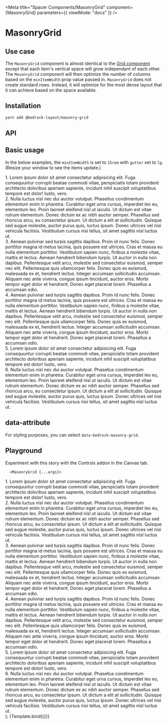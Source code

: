 

<Meta
  title="Spacer Components/MasonryGrid"
  component={MasonryGrid}
  parameters={{ viewMode: "docs" }}
/>

# MasonryGrid

## Use case

The `MasonryGrid` component is almost identical to the [Grid component](/?path=/docs/components-grid--api) except that each item's vertical space will grow independant of each other. The `MasonryGrid` component will then optimize the number of columns based on the `minItemWidth` prop value passed in. `MasonryGrid` does not create standard rows. Instead, it will optimize for the most dense layout that it can achieve based on the space available.

## Installation

```bash
yarn add @bedrock-layout/masonry-grid
```

## API

<Story name="API" argTypes={argTypes} />

<ArgsTable story="API" />

## Basic usage

In the below examples, the `minItemWidth` is set to `15rem` with `gutter` set to `lg`. (Resize your window to see the items update.)

<Canvas withSource="open">
  <Story name="Basic">
    <MasonryGrid gutter="size3" minItemWidth="15rem">
      <div>
        1. Lorem ipsum dolor sit amet consectetur adipisicing elit. Fuga
        consequuntur corrupti beatae commodi vitae, perspiciatis totam provident
        architecto doloribus aperiam sapiente, incidunt nihil suscipit
        voluptatibus tempore est dolor! Iusto, vero.
      </div>
      <div>
        2. Nulla luctus nisl nec dui auctor volutpat. Phasellus condimentum
        elementum enim in pharetra. Curabitur eget urna cursus, imperdiet leo
        eu, elementum leo. Proin laoreet eleifend nisl ut iaculis. Ut dictum est
        vitae rutrum elementum. Donec dictum ex ac nibh auctor semper. Phasellus
        sed rhoncus arcu, eu consectetur ipsum. Ut dictum a elit at
        sollicitudin. Quisque sed augue molestie, auctor purus quis, luctus
        ipsum. Donec ultrices vel nisi vehicula facilisis. Vestibulum cursus
        nisi tellus, sit amet sagittis nisl luctus ut.
      </div>
      <div>
        3. Aenean pulvinar sed turpis sagittis dapibus. Proin id nunc felis.
        Donec porttitor magna id metus lacinia, quis posuere est ultrices. Cras
        et massa eu nulla elementum porttitor. Vestibulum sapien nunc, finibus a
        molestie vitae, mattis et lectus. Aenean hendrerit bibendum turpis. Ut
        auctor in nulla non dapibus. Pellentesque velit arcu, molestie sed
        consectetur euismod, semper nec elit. Pellentesque quis ullamcorper
        felis. Donec quis ex euismod, malesuada ex et, hendrerit lectus. Integer
        accumsan sollicitudin accumsan. Aliquam nec ante viverra, congue ipsum
        tincidunt, auctor eros. Morbi tempor eget dolor et hendrerit. Donec eget
        placerat lorem. Phasellus a accumsan odio.
      </div>
      <div>
        4. Aenean pulvinar sed turpis sagittis dapibus. Proin id nunc felis.
        Donec porttitor magna id metus lacinia, quis posuere est ultrices. Cras
        et massa eu nulla elementum porttitor. Vestibulum sapien nunc, finibus a
        molestie vitae, mattis et lectus. Aenean hendrerit bibendum turpis. Ut
        auctor in nulla non dapibus. Pellentesque velit arcu, molestie sed
        consectetur euismod, semper nec elit. Pellentesque quis ullamcorper
        felis. Donec quis ex euismod, malesuada ex et, hendrerit lectus. Integer
        accumsan sollicitudin accumsan. Aliquam nec ante viverra, congue ipsum
        tincidunt, auctor eros. Morbi tempor eget dolor et hendrerit. Donec eget
        placerat lorem. Phasellus a accumsan odio.
      </div>
      <div>
        5. Lorem ipsum dolor sit amet consectetur adipisicing elit. Fuga
        consequuntur corrupti beatae commodi vitae, perspiciatis totam provident
        architecto doloribus aperiam sapiente, incidunt nihil suscipit
        voluptatibus tempore est dolor! Iusto, vero.
      </div>
      <div>
        6. Nulla luctus nisl nec dui auctor volutpat. Phasellus condimentum
        elementum enim in pharetra. Curabitur eget urna cursus, imperdiet leo
        eu, elementum leo. Proin laoreet eleifend nisl ut iaculis. Ut dictum est
        vitae rutrum elementum. Donec dictum ex ac nibh auctor semper. Phasellus
        sed rhoncus arcu, eu consectetur ipsum. Ut dictum a elit at
        sollicitudin. Quisque sed augue molestie, auctor purus quis, luctus
        ipsum. Donec ultrices vel nisi vehicula facilisis. Vestibulum cursus
        nisi tellus, sit amet sagittis nisl luctus ut.
      </div>
    </MasonryGrid>
  </Story>
</Canvas>

## data-attribute

For styling purposes, you can select `data-bedrock-masonry-grid`.

## Playground

Experiment with this story with the Controls addon in the Canvas tab.

      <MasonryGrid {...args}>
   <div>
        1. Lorem ipsum dolor sit amet consectetur adipisicing elit. Fuga
        consequuntur corrupti beatae commodi vitae, perspiciatis totam provident
        architecto doloribus aperiam sapiente, incidunt nihil suscipit
        voluptatibus tempore est dolor! Iusto, vero.
      </div>
      <div>
        2. Nulla luctus nisl nec dui auctor volutpat. Phasellus condimentum
        elementum enim in pharetra. Curabitur eget urna cursus, imperdiet leo
        eu, elementum leo. Proin laoreet eleifend nisl ut iaculis. Ut dictum est
        vitae rutrum elementum. Donec dictum ex ac nibh auctor semper. Phasellus
        sed rhoncus arcu, eu consectetur ipsum. Ut dictum a elit at
        sollicitudin. Quisque sed augue molestie, auctor purus quis, luctus
        ipsum. Donec ultrices vel nisi vehicula facilisis. Vestibulum cursus
        nisi tellus, sit amet sagittis nisl luctus ut.
      </div>
      <div>
        3. Aenean pulvinar sed turpis sagittis dapibus. Proin id nunc felis.
        Donec porttitor magna id metus lacinia, quis posuere est ultrices. Cras
        et massa eu nulla elementum porttitor. Vestibulum sapien nunc, finibus a
        molestie vitae, mattis et lectus. Aenean hendrerit bibendum turpis. Ut
        auctor in nulla non dapibus. Pellentesque velit arcu, molestie sed
        consectetur euismod, semper nec elit. Pellentesque quis ullamcorper
        felis. Donec quis ex euismod, malesuada ex et, hendrerit lectus. Integer
        accumsan sollicitudin accumsan. Aliquam nec ante viverra, congue ipsum
        tincidunt, auctor eros. Morbi tempor eget dolor et hendrerit. Donec eget
        placerat lorem. Phasellus a accumsan odio.
      </div>
      <div>
        4. Aenean pulvinar sed turpis sagittis dapibus. Proin id nunc felis.
        Donec porttitor magna id metus lacinia, quis posuere est ultrices. Cras
        et massa eu nulla elementum porttitor. Vestibulum sapien nunc, finibus a
        molestie vitae, mattis et lectus. Aenean hendrerit bibendum turpis. Ut
        auctor in nulla non dapibus. Pellentesque velit arcu, molestie sed
        consectetur euismod, semper nec elit. Pellentesque quis ullamcorper
        felis. Donec quis ex euismod, malesuada ex et, hendrerit lectus. Integer
        accumsan sollicitudin accumsan. Aliquam nec ante viverra, congue ipsum
        tincidunt, auctor eros. Morbi tempor eget dolor et hendrerit. Donec eget
        placerat lorem. Phasellus a accumsan odio.
      </div>
      <div>
        5. Lorem ipsum dolor sit amet consectetur adipisicing elit. Fuga
        consequuntur corrupti beatae commodi vitae, perspiciatis totam provident
        architecto doloribus aperiam sapiente, incidunt nihil suscipit
        voluptatibus tempore est dolor! Iusto, vero.
      </div>
      <div>
        6. Nulla luctus nisl nec dui auctor volutpat. Phasellus condimentum
        elementum enim in pharetra. Curabitur eget urna cursus, imperdiet leo
        eu, elementum leo. Proin laoreet eleifend nisl ut iaculis. Ut dictum est
        vitae rutrum elementum. Donec dictum ex ac nibh auctor semper. Phasellus
        sed rhoncus arcu, eu consectetur ipsum. Ut dictum a elit at
        sollicitudin. Quisque sed augue molestie, auctor purus quis, luctus
        ipsum. Donec ultrices vel nisi vehicula facilisis. Vestibulum cursus
        nisi tellus, sit amet sagittis nisl luctus ut.
      </div>
    </MasonryGrid>
);

<Canvas>
  <Story
    name="Playground"
    args={{ minItemWidth: "25rem", gutter: "size3" }}
    argTypes={argTypes}
  >
    {Template.bind({})}
  </Story>
</Canvas>

<ArgsTable story="Playground" />
